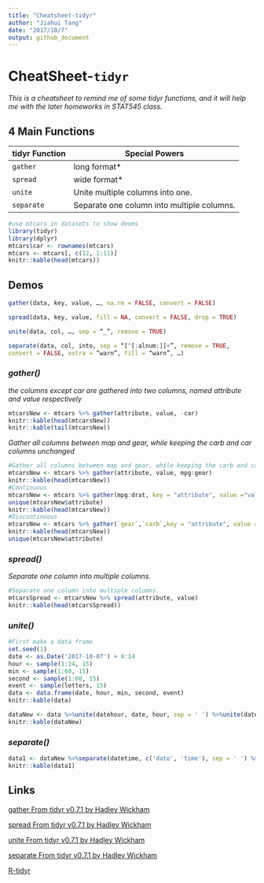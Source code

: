 ```yaml
---
title: "Cheatsheet-tidyr"
author: "Jiahui Tang"
date: "2017/10/7"
output: github_document
---
```

# CheatSheet-`tidyr`

*This is a cheatsheet to remind me of some tidyr functions, and it will help me with the later homeworks in STAT545 class.*

## 4 Main Functions

| tidyr Function    | Special Powers
|-------------------|----------------------------
|  `gather`         | long format\*
|  `spread`         | wide format\*
|  `unite`          | Unite multiple columns into one.
|  `separate`       | Separate one column into multiple columns.

```r
#use mtcars in datasets to show deoms
library(tidyr)
library(dplyr)
mtcars$car <- rownames(mtcars)
mtcars <- mtcars[, c(12, 1:11)]
knitr::kable(head(mtcars))
```

## Demos

```R
gather(data, key, value, …, na.rm = FALSE, convert = FALSE)

spread(data, key, value, fill = NA, convert = FALSE, drop = TRUE)

unite(data, col, …, sep = “_”, remove = TRUE)

separate(data, col, into, sep = “[^[:alnum:]]+”, remove = TRUE, 
convert = FALSE, extra = “warn”, fill = “warn”, …)
```
### ***gather()***

*the columns except car are gathered into two columns, named attribute and value respectively*

```r
mtcarsNew <- mtcars %>% gather(attribute, value, -car)
knitr::kable(head(mtcarsNew))
knitr::kable(tail(mtcarsNew))
```

*Gather all columns between map and gear, while keeping the carb and car columns unchanged*

```r
#Gather all columns between map and gear, while keeping the carb and car columns unchanged
mtcarsNew <- mtcars %>% gather(attribute, value, mpg:gear)
knitr::kable(head(mtcarsNew))
#Continuous
mtcarsNew <- mtcars %>% gather(mpg:drat, key = "attribute", value ="value", -car)
unique(mtcarsNew$attribute)
knitr::kable(head(mtcarsNew))
#Discontinuous
mtcarsNew <- mtcars %>% gather(`gear`,`carb`,key = "attribute", value = "value", -car)
knitr::kable(head(mtcarsNew))
unique(mtcarsNew$attribute)
```

### ***spread()***

*Separate one column into multiple columns.*

```r
#Separate one column into multiple columns.
mtcarsSpread <- mtcarsNew %>% spread(attribute, value)
knitr::kable(head(mtcarsSpread))
```

### ***unite()***

```r
#First make a data frame
set.seed(1)
date <- as.Date('2017-10-07') + 0:14
hour <- sample(1:24, 15)
min <- sample(1:60, 15)
second <- sample(1:60, 15)
event <- sample(letters, 15)
data <- data.frame(date, hour, min, second, event)
knitr::kable(data)
```

```r
dataNew <- data %>%unite(datehour, date, hour, sep = ' ') %>%unite(datetime, datehour, min, second, sep = ':')
knitr::kable(dataNew)
```

### ***separate()***

```r
data1 <- dataNew %>%separate(datetime, c('date', 'time'), sep = ' ') %>%separate(time, c('hour', 'min', 'second'), sep = ':')
knitr::kable(data1)
```

## Links

[gather From tidyr v0.7.1 by Hadley Wickham](https://www.rdocumentation.org/packages/tidyr/versions/0.7.1/topics/gather)

[spread From tidyr v0.7.1 by Hadley Wickham](https://www.rdocumentation.org/packages/tidyr/versions/0.7.1/topics/spread)

[unite From tidyr v0.7.1 by Hadley Wickham](https://www.rdocumentation.org/packages/tidyr/versions/0.7.1/topics/unite)

[separate From tidyr v0.7.1 by Hadley Wickham](https://www.rdocumentation.org/packages/tidyr/versions/0.7.1/topics/separate)

[R-tidyr](http://www.cnblogs.com/nxld/p/6060533.html)


